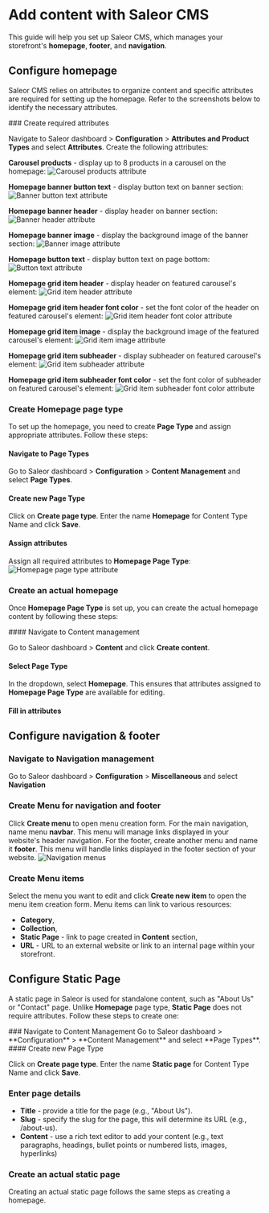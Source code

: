 
# Add content with Saleor CMS

This guide will help you set up Saleor CMS, which manages your storefront's **homepage**, **footer**, and **navigation**.

## Configure homepage

Saleor CMS relies on attributes to organize content and specific attributes are required for setting up the homepage. Refer to the screenshots below to identify the necessary attributes.

<Steps>
### Create required attributes

Navigate to Saleor dashboard > **Configuration** > **Attributes and Product Types** and select **Attributes**.
Create the following attributes:

**Carousel products** - display up to 8 products in a carousel on the homepage:
![Carousel products attribute](../../images/cms/homepage/carousel-products.png)

**Homepage banner button text** - display button text on banner section:
![Banner button text attribute](../../images/cms/homepage/banner-button-text.png)

**Homepage banner header** - display header on banner section:
![Banner header attribute](../../images/cms/homepage/banner-header.png)

**Homepage banner image** - display the background image of the banner section:
![Banner image attribute](../../images/cms/homepage/banner-image.png)

**Homepage button text** - display button text on page bottom:
![Button text attribute](../../images/cms/homepage/button-text.png)

**Homepage grid item header** - display header on featured carousel's element:
![Grid item header attribute](../../images/cms/homepage/grid-item-header.png)

**Homepage grid item header font color** - set the font color of the header on featured carousel's element:
![Grid item header font color attribute](../../images/cms/homepage/grid-item-header-font-color.png)

**Homepage grid item image** - display the background image of the featured carousel's element:
![Grid item image attribute](../../images/cms/homepage/grid-item-image.png)

**Homepage grid item subheader** - display subheader on featured carousel's element:
![Grid item subheader attribute](../../images/cms/homepage/grid-item-subheader.png)

**Homepage grid item subheader font color** - set the font color of subheader on featured carousel's element:
![Grid item subheader font color attribute](../../images/cms/homepage/grid-item-subheader-font-color.png)

### Create Homepage page type

To set up the homepage, you need to create **Page Type** and assign appropriate attributes. Follow these steps:

<Steps>

#### Navigate to Page Types

Go to Saleor dashboard > **Configuration** > **Content Management** and select **Page Types**.

#### Create new Page Type

Click on **Create page type**.
Enter the name **Homepage** for Content Type Name and click **Save**.

#### Assign attributes

Assign all required attributes to **Homepage Page Type**:
![Homepage page type attribute](../../images/cms/homepage/homepage-page-type.png)

</Steps>

### Create an actual homepage

Once **Homepage Page Type** is set up, you can create the actual homepage content by following these steps:

<Steps>
#### Navigate to Content management

Go to Saleor dashboard > **Content** and click **Create content**.

#### Select Page Type

In the dropdown, select **Homepage**.
This ensures that attributes assigned to **Homepage Page Type** are available for editing.

#### Fill in attributes

</Steps>
</Steps>

## Configure navigation & footer

<Steps>

### Navigate to Navigation management

Go to Saleor dashboard > **Configuration** > **Miscellaneous** and select **Navigation**

### Create Menu for navigation and footer

Click **Create menu** to open menu creation form.
For the main navigation, name menu **navbar**.
This menu will manage links displayed in your website's header navigation.
For the footer, create another menu and name it **footer**.
This menu will handle links displayed in the footer section of your website.
![Navigation menus](../../images/cms/navigation/navigation.png)

### Create Menu items

Select the menu you want to edit and click **Create new item** to open the menu item creation form.
Menu items can link to various resources:

- **Category**,
- **Collection**,
- **Static Page** - link to page created in **Content** section,
- **URL** - URL to an external website or link to an internal page within your storefront.

</Steps>

## Configure Static Page

A static page in Saleor is used for standalone content, such as "About Us" or "Contact" page. Unlike **Homepage** page type, **Static Page** does not require attributes. Follow these steps to create one:

<Steps>
### Navigate to Content Management
Go to Saleor dashboard > **Configuration** > **Content Management** and select **Page Types**.
#### Create new Page Type

Click on **Create page type**.
Enter the name **Static page** for Content Type Name and click **Save**.

### Enter page details

- **Title** - provide a title for the page (e.g., "About Us").
- **Slug** - specify the slug for the page, this will determine its URL (e.g., /about-us).
- **Content** - use a rich text editor to add your content (e.g., text paragraphs, headings, bullet points or numbered lists, images, hyperlinks)

### Create an actual static page

Creating an actual static page follows the same steps as creating a homepage.

</Steps>

